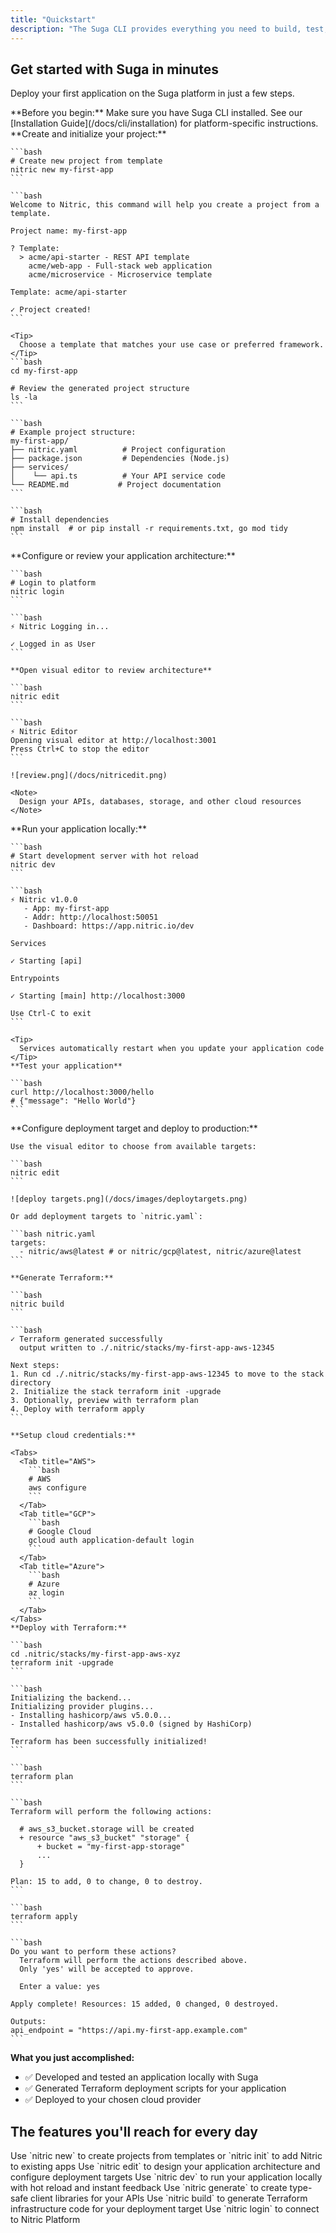 ```yaml
---
title: "Quickstart"
description: "The Suga CLI provides everything you need to build, test, and deploy cloud-native applications with automatic infrastructure generation."
---
```


## Get started with Suga in minutes

Deploy your first application on the Suga platform in just a few steps.

<Note>
  **Before you begin:** Make sure you have Suga CLI installed. See our [Installation Guide](/docs/cli/installation) for platform-specific instructions.
</Note>

<AccordionGroup>
  <Accordion title="Step1: Setup" defaultOpen="false" icon="rocket">
    **Create and initialize your project:**

    ```bash
    # Create new project from template
    nitric new my-first-app
    ```

    ```bash
    Welcome to Nitric, this command will help you create a project from a template.
    
    Project name: my-first-app
    
    ? Template: 
      > acme/api-starter - REST API template
        acme/web-app - Full-stack web application
        acme/microservice - Microservice template
    
    Template: acme/api-starter
    
    ✓ Project created!
    ```

    <Tip>
      Choose a template that matches your use case or preferred framework.
    </Tip>
    ```bash
    cd my-first-app
    
    # Review the generated project structure
    ls -la
    ```

    ```bash
    # Example project structure:
    my-first-app/
    ├── nitric.yaml          # Project configuration
    ├── package.json         # Dependencies (Node.js)
    ├── services/
    │    └── api.ts          # Your API service code
    └── README.md           # Project documentation
    ```

    ```bash
    # Install dependencies
    npm install  # or pip install -r requirements.txt, go mod tidy
    ```
  </Accordion>
  <Accordion title="Step 2: Design" icon="pen-to-square">
    **Configure or review your application architecture:**

    ```bash
    # Login to platform
    nitric login
    ```

    ```bash
    ⚡ Nitric Logging in...
    
    ✓ Logged in as User
    ```

    **Open visual editor to review architecture**

    ```bash
    nitric edit
    ```

    ```bash
    ⚡ Nitric Editor
    Opening visual editor at http://localhost:3001
    Press Ctrl+C to stop the editor
    ```

    ![review.png](/docs/nitricedit.png)

    <Note>
      Design your APIs, databases, storage, and other cloud resources
    </Note>
  </Accordion>
  <Accordion title="Step 3: Develop" icon="code">
    **Run your application locally:**

    ```bash
    # Start development server with hot reload
    nitric dev
    ```

    ```bash
    ⚡ Nitric v1.0.0
       - App: my-first-app
       - Addr: http://localhost:50051
       - Dashboard: https://app.nitric.io/dev
    
    Services
    
    ✓ Starting [api]
    
    Entrypoints
    
    ✓ Starting [main] http://localhost:3000
    
    Use Ctrl-C to exit
    ```

    <Tip>
      Services automatically restart when you update your application code
    </Tip>
    **Test your application**

    ```bash
    curl http://localhost:3000/hello
    # {"message": "Hello World"}
    ```
  </Accordion>
  <Accordion title="Step 4: Deploy" icon="cloud">
    **Configure deployment target and deploy to production:**

    Use the visual editor to choose from available targets:

    ```bash
    nitric edit
    ```

    ![deploy targets.png](/docs/images/deploytargets.png)

    Or add deployment targets to `nitric.yaml`:

    ```bash nitric.yaml
    targets:
      - nitric/aws@latest # or nitric/gcp@latest, nitric/azure@latest
    ```

    **Generate Terraform:**

    ```bash
    nitric build
    ```

    ```bash
    ✓ Terraform generated successfully
      output written to ./.nitric/stacks/my-first-app-aws-12345
    
    Next steps:
    1. Run cd ./.nitric/stacks/my-first-app-aws-12345 to move to the stack directory
    2. Initialize the stack terraform init -upgrade
    3. Optionally, preview with terraform plan
    4. Deploy with terraform apply
    ```

    **Setup cloud credentials:**

    <Tabs>
      <Tab title="AWS">
        ```bash
        # AWS
        aws configure
        ```
      </Tab>
      <Tab title="GCP">
        ```bash
        # Google Cloud
        gcloud auth application-default login
        ```
      </Tab>
      <Tab title="Azure">
        ```bash
        # Azure
        az login
        ```
      </Tab>
    </Tabs>
    **Deploy with Terraform:**

    ```bash
    cd .nitric/stacks/my-first-app-aws-xyz
    terraform init -upgrade
    ```

    ```bash
    Initializing the backend...
    Initializing provider plugins...
    - Installing hashicorp/aws v5.0.0...
    - Installed hashicorp/aws v5.0.0 (signed by HashiCorp)
    
    Terraform has been successfully initialized!
    ```

    ```bash
    terraform plan
    ```

    ```bash
    Terraform will perform the following actions:
    
      # aws_s3_bucket.storage will be created
      + resource "aws_s3_bucket" "storage" {
          + bucket = "my-first-app-storage"
          ...
      }
    
    Plan: 15 to add, 0 to change, 0 to destroy.
    ```

    ```bash
    terraform apply
    ```

    ```bash
    Do you want to perform these actions?
      Terraform will perform the actions described above.
      Only 'yes' will be accepted to approve.
    
      Enter a value: yes
    
    Apply complete! Resources: 15 added, 0 changed, 0 destroyed.
    
    Outputs:
    api_endpoint = "https://api.my-first-app.example.com"
    ```
  </Accordion>
</AccordionGroup>

**What you just accomplished:**

- ✅ Developed and tested an application locally with Suga
- ✅ Generated Terraform deployment scripts for your application
- ✅ Deployed to your chosen cloud provider

## The features you'll reach for every day

<CardGroup cols={2}>
  <Card title="Create Projects" icon="folder" href="/cli/new.mdx">
    Use `nitric new` to create projects from templates or `nitric init` to add Nitric to existing apps
  </Card>
  <Card title="Visual Editor" icon="pen-to-square" href="./cli/edit.mdx">
    Use `nitric edit` to design your application architecture and configure deployment targets
  </Card>
  <Card title="Local Development" icon="play" href="./cli/dev.mdx">
    Use `nitric dev` to run your application locally with hot reload and instant feedback
  </Card>
  <Card title="Generate Clients" icon="code" href="./cli/generate.mdx">
    Use `nitric generate` to create type-safe client libraries for your APIs
  </Card>
  <Card title="Build Terraform" icon="hammer" href="./cli/build.mdx">
    Use `nitric build` to generate Terraform infrastructure code for your deployment target
  </Card>
  <Card title="Team Authentication" icon="key" href="./cli/login.mdx">
    Use `nitric login` to connect to Nitric Platform
  </Card>
</CardGroup>